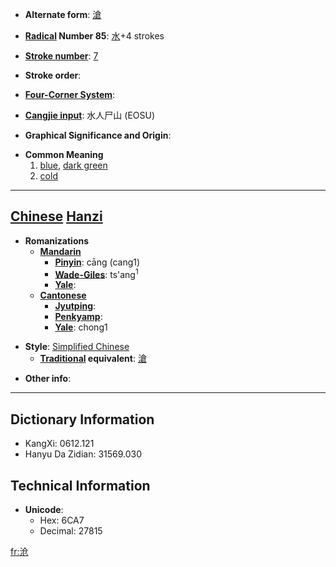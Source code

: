 * '''Alternate form''': [[滄]]

* '''[[Wiktionary:Chinese radical index| Radical]] Number 85''': [[Wiktionary:Chinese radical index 水|水]]+4 strokes

* '''[[Wiktionary:Chinese total strokes index|Stroke number]]''': [[Wiktionary:Chinese total strokes index 7|7]]

* '''Stroke order''': 

* '''[[Wiktionary:Chinese four corner index|Four-Corner System]]''': 

* '''[[Wiktionary:Chinese Cangjie index|Cangjie input]]''': 水人尸山 (EOSU)

* '''Graphical Significance and Origin''': 

* '''Common Meaning'''
*#[[blue]], [[dark green]]
*# [[cold]]


----

== [[Chinese]] [[Hanzi]] ==

* '''Romanizations'''
** '''[[Mandarin]]'''
*** '''[[Pinyin]]''': cāng (cang1)
*** '''[[Wade-Giles]]''': ts'ang<sup>1</sup>
*** '''[[Yale]]''': 
** '''[[Cantonese]]'''
*** '''[[Jyutping]]''':
*** '''[[Penkyamp]]''': 
*** '''[[Yale]]''': chong1

* '''Style''': [[Simplified Chinese]] 
** '''[[Traditional Chinese|Traditional]] equivalent''': [[滄]]

* '''Other info''': 

----

== Dictionary Information ==

* KangXi: 0612.121
* Hanyu Da Zidian: 31569.030

== Technical Information ==

* '''Unicode''':
** Hex: 6CA7
** Decimal: 27815

[[fr:沧]]